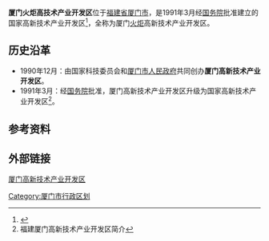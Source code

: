 '''厦门火炬高技术产业开发区'''位于[[福建省|福建省]][[厦门市|厦门市]]，是1991年3月经[[中华人民共和国国务院|国务院]]批准建立的国家高新技术产业开发区<ref>{{cite web |url=http://park.chinahightech.com/hightech/html/22/hightech.html |title=厦门高新区 |accessdate=2016-05-19 |publisher=高新网 |deadurl=yes |archiveurl=https://web.archive.org/web/20160408023508/http://park.chinahightech.com/hightech/html/22/hightech.html |archivedate=2016-04-08 }}</ref>，全称为厦门[[火炬|火炬]]高新技术产业开发区。

== 历史沿革 ==
*1990年12月：由国家科技委员会和[[厦门市人民政府|厦门市人民政府]]共同创办'''厦门高新技术产业开发区'''。
*1991年3月：经[[中华人民共和国国务院|国务院]]批准，厦门高新技术产业开发区升级为国家高新技术产业开发区<ref>福建厦门高新技术产业开发区简介</ref>。

== 参考资料 ==
{{reflist}}

== 外部链接 ==
[https://web.archive.org/web/20160425231736/http://www.xmtorch.gov.cn/ 厦门高新技术产业开发区]

{{国家级高新技术产业开发区}}
[[Category:厦门市行政区划|Category:厦门市行政区划]]